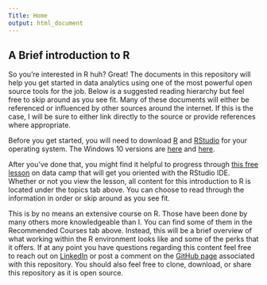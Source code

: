 ```yaml
---
Title: Home
output: html_document
---
```


## A Brief introduction to R


So you're interested in R huh? Great! The documents in this repository will help you get started in data analytics using one of the most powerful open source tools for the job. Below is a suggested reading hierarchy but feel free to skip around as you see fit.  Many of these documents will either be referenced or influenced by other sources around the internet. If this is the case, I will be sure to either link directly to the source or provide references where appropriate.

Before you get started, you will need to download [R](https://www.r-project.org/) and [RStudio](https://www.rstudio.com/products/rstudio/download/) for your operating system. The Windows 10 versions are [here](https://cran.mtu.edu/bin/windows/base/R-3.5.1-win.exe) and [here](https://download1.rstudio.org/RStudio-1.1.456.exe).

After you've done that, you might find it helpful to progress through [this free lesson](https://www.datacamp.com/courses/working-with-the-rstudio-ide-part-1/chapters/orientation/continue) on data camp that will get you oriented with the RStudio IDE. Whether or not you view the lesson, all content for this introduction to R is located under the topics tab above. You can choose to read through the information in order or skip around as you see fit. 

This is by no means an extensive course on R. Those have been done by many others more knowledgeable than I. You can find some of them in the Recommended Courses tab above. Instead, this will be a brief overview of what working within the R environment looks like and some of the perks that it offers. If at any point you have questions regarding this content feel free to reach out on [LinkedIn](https://www.linkedin.com/in/michaelabarrows) or post a comment on the [GitHub page](https://github.com/MBarrows20/RIntroduction) associated with this repository. You should also feel free to clone, download, or share this repository as it is open source.